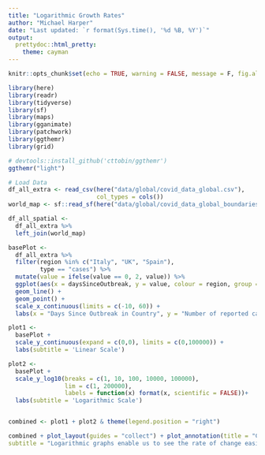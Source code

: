 ```yaml
---
title: "Logarithmic Growth Rates"
author: "Michael Harper"
date: "Last updated: `r format(Sys.time(), '%d %B, %Y')`"
output: 
  prettydoc::html_pretty:
    theme: cayman
---
```


```r
knitr::opts_chunk$set(echo = TRUE, warning = FALSE, message = F, fig.align = "center")

library(here)
library(readr)
library(tidyverse)
library(sf)
library(maps)
library(gganimate)
library(patchwork)
library(ggthemr)
library(grid)

# devtools::install_github('cttobin/ggthemr')
ggthemr("light")

# Load Data
df_all_extra <- read_csv(here("data/global/covid_data_global.csv"),
                         col_types = cols())
world_map <- sf::read_sf(here("data/global/covid_data_global_boundaries.geojson"))

df_all_spatial <- 
  df_all_extra %>%
  left_join(world_map)
```

```r
basePlot <- 
  df_all_extra %>% 
  filter(region %in% c("Italy", "UK", "Spain"),
         type == "cases") %>%
  mutate(value = ifelse(value == 0, 2, value)) %>%
  ggplot(aes(x = daysSinceOutbreak, y = value, colour = region, group = region)) +
  geom_line() +
  geom_point() +
  scale_x_continuous(limits = c(-10, 60)) +
  labs(x = "Days Since Outbreak in Country", y = "Number of reported cases")

plot1 <- 
  basePlot + 
  scale_y_continuous(expand = c(0,0), limits = c(0,100000)) +
  labs(subtitle = 'Linear Scale')

plot2 <-
  basePlot +
  scale_y_log10(breaks = c(1, 10, 100, 10000, 100000), 
                lim = c(1, 200000),
                labels = function(x) format(x, scientific = FALSE))+
  labs(subtitle = 'Logarithmic Scale')


combined <- plot1 + plot2 & theme(legend.position = "right") 

combined + plot_layout(guides = "collect") + plot_annotation(title = "Comparison of Linear and Logarithmic Plots of COVID-19", 
subtitle = "Logarithmic graphs enable us to see the rate of change easier and understand the impact interventions are having")
```

